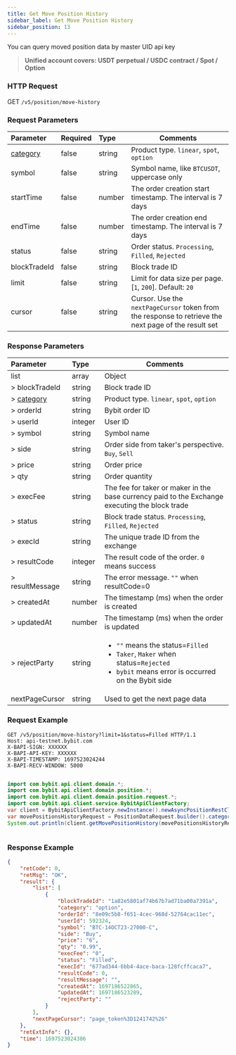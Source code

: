 ```yaml
---
title: Get Move Position History
sidebar_label: Get Move Position History
sidebar_position: 13
---
```

You can query moved position data by master UID api key
> **Unified account covers: USDT perpetual / USDC contract / Spot / Option**<br/>

### HTTP Request
GET `/v5/position/move-history`

### Request Parameters
| Parameter | Required | Type | Comments|
|:----- |:-------|:-----|------ |
|[category](../enum#category) |false |string |Product type. `linear`, `spot`, `option` |
|symbol |false |string |Symbol name, like `BTCUSDT`, uppercase only|
|startTime |false |number |The order creation start timestamp. The interval is 7 days|
|endTime |false |number |The order creation end timestamp. The interval is 7 days|
|status |false |string |Order status. `Processing`, `Filled`, `Rejected`|
|blockTradeId |false |string |Block trade ID|
|limit |false |string |Limit for data size per page. [`1`, `200`]. Default: `20`|
|cursor |false |string |Cursor. Use the `nextPageCursor` token from the response to retrieve the next page of the result set|

### Response Parameters
| Parameter | Type | Comments|
|:----- |:-----|----- |
|list |array |Object |
|> blockTradeId |string |Block trade ID|
|> [category](../enum#category) |string |Product type. `linear`, `spot`, `option` |
|> orderId |string |Bybit order ID|
|> userId |integer |User ID|
|> symbol |string |Symbol name|
|> side |string |Order side from taker's perspective. `Buy`, `Sell`|
|> price |string |Order price|
|> qty |string |Order quantity|
|> execFee |string |The fee for taker or maker in the base currency paid to the Exchange executing the block trade|
|> status |string |Block trade status. `Processing`, `Filled`, `Rejected`|
|> execId |string |The unique trade ID from the exchange|
|> resultCode |integer |The result code of the order. `0` means success|
|> resultMessage |string |The error message. `""` when resultCode=0|
|> createdAt |number |The timestamp (ms) when the order is created|
|> updatedAt |number |The timestamp (ms) when the order is updated |
|> rejectParty |string |<ul><li>`""` means the status=`Filled`</li><li>`Taker`, `Maker` when status=`Rejected`</li><li>`bybit` means error is occurred on the Bybit side</li></ul>  |
|nextPageCursor |string |Used to get the next page data|

### Request Example

<Tabs groupId="programming-languages">
<TabItem value="http" label="HTTP">

```http
GET /v5/position/move-history?limit=1&status=Filled HTTP/1.1
Host: api-testnet.bybit.com
X-BAPI-SIGN: XXXXXX
X-BAPI-API-KEY: XXXXXX
X-BAPI-TIMESTAMP: 1697523024244
X-BAPI-RECV-WINDOW: 5000
```

</TabItem>
<TabItem value="python" label="Python">

```python

```

</TabItem>
<TabItem value="java" label="Java">

```java
import com.bybit.api.client.domain.*;
import com.bybit.api.client.domain.position.*;
import com.bybit.api.client.domain.position.request.*;
import com.bybit.api.client.service.BybitApiClientFactory;
var client = BybitApiClientFactory.newInstance().newAsyncPositionRestClient();
var movePositionsHistoryRequest = PositionDataRequest.builder().category(CategoryType.LINEAR).symbol("BTCUSDT").status(MovePositionStatus.Processing).build();
System.out.println(client.getMovePositionHistory(movePositionsHistoryRequest));
```

</TabItem>
<TabItem value="Node" label="Node.js">

```n4js

```

</TabItem>
</Tabs>

### Response Example

```json
{
    "retCode": 0,
    "retMsg": "OK",
    "result": {
        "list": [
            {
                "blockTradeId": "1a82e5801af74b67b7ad71ba00a7391a",
                "category": "option",
                "orderId": "8e09c5b8-f651-4cec-968d-52764cac11ec",
                "userId": 592324,
                "symbol": "BTC-14OCT23-27000-C",
                "side": "Buy",
                "price": "6",
                "qty": "0.99",
                "execFee": "0",
                "status": "Filled",
                "execId": "677ad344-6bb4-4ace-baca-128fcffcaca7",
                "resultCode": 0,
                "resultMessage": "",
                "createdAt": 1697186522865,
                "updatedAt": 1697186523289,
                "rejectParty": ""
            }
        ],
        "nextPageCursor": "page_token%3D1241742%26"
    },
    "retExtInfo": {},
    "time": 1697523024386
}
```
